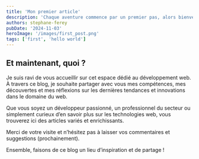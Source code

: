 ```yaml
---
title: 'Mon premier article'
description: 'Chaque aventure commence par un premier pas, alors bienvenue au début de mon article.'
authors: stephane-ferey
pubDate: '2024-11-03'
heroImage: '/images/first_post.png'
tags: ['first', 'hello world']
---
```


## Et maintenant, quoi ?

Je suis ravi de vous accueillir sur cet espace dédié au développement web. À travers ce blog, je souhaite partager avec vous mes compétences, mes découvertes et mes réflexions sur les dernières tendances et innovations dans le domaine du web.

Que vous soyez un développeur passionné, un professionnel du secteur ou simplement curieux d’en savoir plus sur les technologies web, vous trouverez ici des articles variés et enrichissants.

Merci de votre visite et n’hésitez pas à laisser vos commentaires et suggestions (prochainement).

Ensemble, faisons de ce blog un lieu d’inspiration et de partage !
